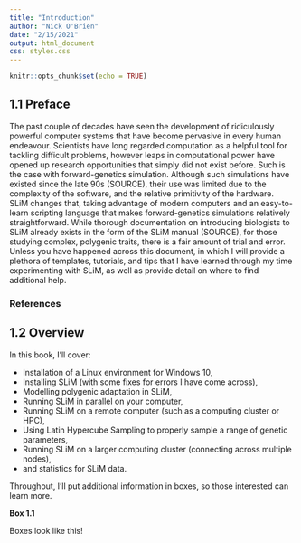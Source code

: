 ```yaml
---
title: "Introduction"
author: "Nick O'Brien"
date: "2/15/2021"
output: html_document
css: styles.css
---
```


```r
knitr::opts_chunk$set(echo = TRUE)
```



## 1.1 Preface

The past couple of decades have seen the development of ridiculously powerful computer systems that have become pervasive in every human endeavour. Scientists have long regarded computation as a helpful tool for tackling difficult problems, however leaps in computational power have opened up research opportunities that simply did not exist before. Such is the case with forward-genetics simulation. Although such simulations have existed since the late 90s (SOURCE), their use was limited due to the complexity of the software, and the relative primitivity of the hardware. SLiM changes that, taking advantage of modern computers and an easy-to-learn scripting language that makes forward-genetics simulations relatively straightforward. While thorough documentation on introducing biologists to SLiM already exists in the form of the SLiM manual (SOURCE), for those studying complex, polygenic traits, there is a fair amount of trial and error. Unless you have happened across this document, in which I will provide a plethora of templates, tutorials, and tips that I have learned through my time experimenting with SLiM, as well as provide detail on where to find additional help.

### References

## 1.2 Overview

In this book, I'll cover:

- Installation of a Linux environment for Windows 10,
- Installing SLiM (with some fixes for errors I have come across),
- Modelling polygenic adaptation in SLiM, 
- Running SLiM in parallel on your computer,
- Running SLiM on a remote computer (such as a computing cluster or HPC),
- Using Latin Hypercube Sampling to properly sample a range of genetic parameters,
- Running SLiM on a larger computing cluster (connecting across multiple nodes),
- and statistics for SLiM data.

Throughout, I'll put additional information in boxes, so those interested can learn more.

:::: {.extrabox data-latex=""}
::: {.center data-latex=""}
**Box 1.1**
:::
Boxes look like this!
::::


